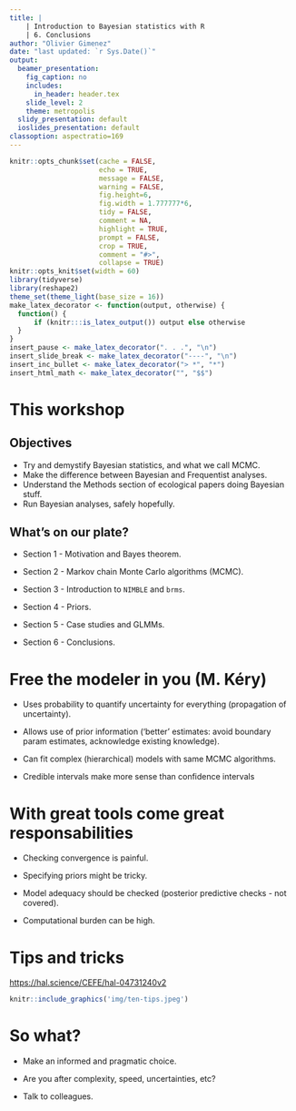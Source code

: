 ```yaml
---
title: |
    | Introduction to Bayesian statistics with R
    | 6. Conclusions
author: "Olivier Gimenez"
date: "last updated: `r Sys.Date()`"
output:
  beamer_presentation:
    fig_caption: no
    includes:
      in_header: header.tex
    slide_level: 2
    theme: metropolis
  slidy_presentation: default
  ioslides_presentation: default
classoption: aspectratio=169
---
```


```r
knitr::opts_chunk$set(cache = FALSE, 
                      echo = TRUE, 
                      message = FALSE, 
                      warning = FALSE,
                      fig.height=6, 
                      fig.width = 1.777777*6,
                      tidy = FALSE, 
                      comment = NA, 
                      highlight = TRUE, 
                      prompt = FALSE, 
                      crop = TRUE,
                      comment = "#>",
                      collapse = TRUE)
knitr::opts_knit$set(width = 60)
library(tidyverse)
library(reshape2)
theme_set(theme_light(base_size = 16))
make_latex_decorator <- function(output, otherwise) {
  function() {
      if (knitr:::is_latex_output()) output else otherwise
  }
}
insert_pause <- make_latex_decorator(". . .", "\n")
insert_slide_break <- make_latex_decorator("----", "\n")
insert_inc_bullet <- make_latex_decorator("> *", "*")
insert_html_math <- make_latex_decorator("", "$$")
```

# This workshop

## Objectives

* Try and demystify Bayesian statistics, and what we call MCMC.
* Make the difference between Bayesian and Frequentist analyses.
* Understand the Methods section of ecological papers doing Bayesian stuff.
* Run Bayesian analyses, safely hopefully.

## What's on our plate? 

+ Section 1 - Motivation and Bayes theorem. 

+ Section 2 - Markov chain Monte Carlo algorithms (MCMC). 

+ Section 3 - Introduction to `NIMBLE` and `brms`.

+ Section 4 - Priors. 

+ Section 5 - Case studies and GLMMs.

+ Section 6 - Conclusions.


# Free the modeler in you (M. Kéry)

+ Uses probability to quantify uncertainty for everything (propagation of uncertainty).

+ Allows use of prior information (‘better’ estimates: avoid boundary param estimates, acknowledge existing knowledge).

+ Can fit complex (hierarchical) models with same MCMC algorithms.

+ Credible intervals make more sense than confidence intervals


# With great tools come great responsabilities

+ Checking convergence is painful.

+ Specifying priors might be tricky.

+ Model adequacy should be checked (posterior predictive checks - not covered).

+ Computational burden can be high.

# Tips and tricks

<https://hal.science/CEFE/hal-04731240v2>

```r
knitr::include_graphics('img/ten-tips.jpeg')
```

# So what?

+ Make an informed and pragmatic choice.

+ Are you after complexity, speed, uncertainties, etc?

+ Talk to colleagues.

